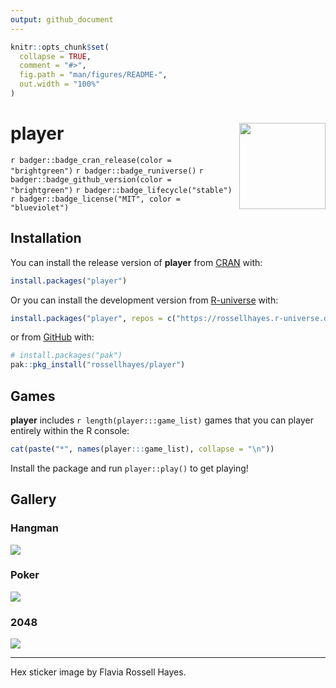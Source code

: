 ```yaml
---
output: github_document
---
```


<!-- README.md is generated from README.Rmd. Please edit that file -->

```r
knitr::opts_chunk$set(
  collapse = TRUE,
  comment = "#>",
  fig.path = "man/figures/README-",
  out.width = "100%"
)
```

# player <img src="man/figures/logo.png?raw=TRUE" align="right" height="138" />

<!-- badges: start -->
`r badger::badge_cran_release(color = "brightgreen")`
`r badger::badge_runiverse()`
`r badger::badge_github_version(color = "brightgreen")`
`r badger::badge_lifecycle("stable")`
`r badger::badge_license("MIT", color = "blueviolet")`
<!-- badges: end -->

## Installation

You can install the release version of **player** from [CRAN](https://cran.r-project.org/package=player) with:
``` r
install.packages("player")
```

Or you can install the development version from [R-universe](https://rossellhayes.r-universe.dev/player) with:
``` r
install.packages("player", repos = c("https://rossellhayes.r-universe.dev", "https://cloud.r-project.org"))
```

or from [GitHub](https://github.com/rossellhayes/player) with:
``` r
# install.packages("pak")
pak::pkg_install("rossellhayes/player")
```

## Games

**player** includes `r length(player:::game_list)` games that you can player entirely within the R console:

```r
cat(paste("*", names(player:::game_list), collapse = "\n"))
```

Install the package and run `player::play()` to get playing!

## Gallery

### Hangman

![](man/figures/hangman.png)

### Poker

![](man/figures/poker.png)

### 2048

![](man/figures/2048.png)

---

Hex sticker image by Flavia Rossell Hayes.
